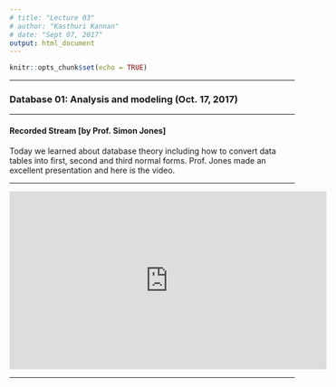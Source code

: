 ```yaml
---
# title: "Lecture 03"
# author: "Kasthuri Kannan"
# date: "Sept 07, 2017"
output: html_document
---
```


```r
knitr::opts_chunk$set(echo = TRUE)
```

---

### Database 01: Analysis and modeling (Oct. 17, 2017)

---

#### Recorded Stream [by Prof. Simon Jones]

Today we learned about database theory including how to convert data tables into first, second and third normal forms. Prof. Jones made an excellent presentation and here is the video.

---

<iframe width="560" height="315" src="https://www.youtube.com/embed/XD0JG54vg-k" frameborder="0" allowfullscreen></iframe>

---
